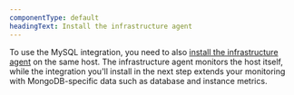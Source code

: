 ```yaml
---
componentType: default
headingText: Install the infrastructure agent
---
```


To use the MySQL integration, you need to also [install the infrastructure agent](/docs/infrastructure/install-infrastructure-agent/get-started/install-infrastructure-agent-new-relic/) on the same host. The infrastructure agent monitors the host itself, while the integration you'll install in the next step extends your monitoring with MongoDB-specific data such as database and instance metrics.